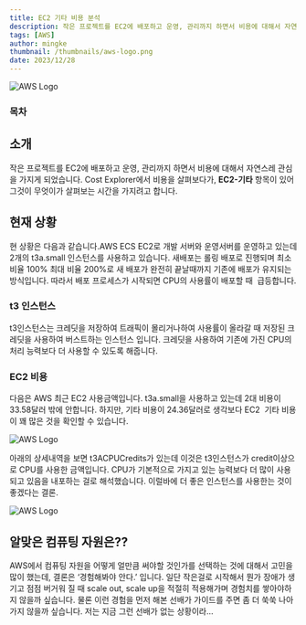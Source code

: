 ```yaml
---
title: EC2 기타 비용 분석
description: 작은 프로젝트를 EC2에 배포하고 운영, 관리까지 하면서 비용에 대해서 자연스레 관심을 가지게 되었습니다. Cost Explorer에서 비용을 살펴보다가, EC2-기타 항목이 있어 그것이 무엇이가 살펴보는 시간을 가지려고 합니다.
tags: [AWS]
author: mingke
thumbnail: /thumbnails/aws-logo.png
date: 2023/12/28
---
```


<Image src="/thumbnails/aws-logo.png" alt="AWS Logo" />

### 목차

## 소개

작은 프로젝트를 EC2에 배포하고 운영, 관리까지 하면서 비용에 대해서 자연스레 관심을 가지게 되었습니다. Cost Explorer에서 비용을 살펴보다가, **EC2-기타** 항목이 있어 그것이 무엇이가 살펴보는 시간을 가지려고 합니다.

## 현재 상황

현 상황은 다음과 같습니다.AWS ECS EC2로 개발 서버와 운영서버를 운영하고 있는데 2개의 t3a.small 인스턴스를 사용하고 있습니다. 새배포는 롤링 배포로 진행되며 최소 비율 100% 최대 비율 200%로 새 배포가 완전히 끝날때까지 기존에 배포가 유지되는 방식입니다. 따라서 배포 프로세스가 시작되면 CPU의 사용률이 배포할 때  급등합니다.

### t3 인스턴스

t3인스턴스는 크레딧을 저장하여 트래픽이 몰리거나하여 사용률이 올라갈 때 저장된 크레딧을 사용하여 버스트하는 인스턴스 입니다. 크레딧을 사용하여 기존에 가진 CPU의 처리 능력보다 더 사용할 수 있도록 해줍니다.

### EC2 비용

다음은 AWS 최근 EC2 사용금액입니다. t3a.small을 사용하고 있는데 2대 비용이 33.58달러 밖에 안합니다. 하지만, 기타 비용이 24.36달러로 생각보다 EC2  기타 비용이 꽤 많은 것을 확인할 수 있습니다.

<Image src="/ec2-other-cost/01.png" alt="AWS Logo" />

아래의 상세내역을 보면 t3ACPUCredits가 있는데 이것은 t3인스턴스가 credit이상으로 CPU를 사용한 금액입니다. CPU가 기본적으로 가지고 있는 능력보다 더 많이 사용되고 있음을 내포하는 걸로 해석했습니다. 이럴바에 더 좋은 인스턴스를 사용한는 것이 좋겠다는 결론.

<Image src="/ec2-other-cost/02.png" alt="AWS Logo" />

## 알맞은 컴퓨팅 자원은??

AWS에서 컴퓨팅 자원을 어떻게 얼만큼 써야할 것인가를 선택하는 것에 대해서 고민을 많이 했는데, 결론은 ‘경험해봐야 안다.’ 입니다. 일단 작은걸로 시작해서 뭔가 장애가 생기고 점점 버거워 질 때 scale out, scale up을 적절히 적용해가며 경험치를 쌓아야하지 않을까 싶습니다. 물론 이런 경험을 먼저 해본 선배가 가이드를 주면 좀 더 쑥쑥 나아가지 않을까 싶습니다. 저는 지금 그런 선배가 없는 상황이라…
